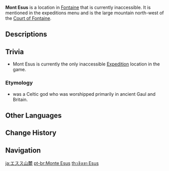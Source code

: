 {{Location Infobox
|image        = <gallery>
Mont Esus.png|In-Game
Mont Esus Map.png|Map
</gallery>
|type         = Not Accessible
|region       = Fontaine
}}
'''Mont Esus''' is a location in [[Fontaine]] that is currently inaccessible. It is mentioned in the expeditions menu and is the large mountain north-west of the [[Court of Fontaine]]. <!--possibly mentioned in other places, ive only seen it once-->
<!--
==Subareas==
{{Locations by Category Table|type=Subareas}}

==Points of Interest==
{{Locations by Category Table|type=Points of Interest}}

==Quests==
{{Quests by Category List|heo=1}}

==Notable Features==
===Domains===
{{Domains by Category Gallery}}

===Bosses===
{{Enemy List|<!-- Pyro Regisvine;Primo Geovishap -->

<!--===Local Specialties===
* {{Item|}}
<!--
===Interactables===
* 
-->
==Descriptions==
{{Description|Some foothills by the sea close to the [[Palais Mermonia]]. Visitors can feel the gentle breeze as they step onto the vast flower fields.<br>According to ancient records, a magnificent palace was once built here. Named after the flowers, it sought to sing praises of love and to nurture abandoned orphans above the countless waters. Though the high tower of old no longer graces this land, the flowers remain as fragrant as ever.|[[Expedition]] description}}
{{Description/Viewpoint|"Memories of Mont Esus"}}
<!--
==Soundtracks==
{{Soundtracks by Category Table|{{subst:#titleparts:{{subst:PAGENAME}}}} Soundtracks|header={{subst:#titleparts:{{subst:PAGENAME}}}}}}

==Lore==

==Gallery==
<gallery>

</gallery>

==Video Guides==
{{EVT
|video   = 
|caption = 
}}
-->
==Trivia==

* Mont Esus is currently the only inaccessible [[Expedition]] location in the game.

===Etymology===
*{{W|Esus}} was a Celtic god who was worshipped primarily in ancient Gaul and Britain.
==Other Languages==
{{Other Languages
|en      = Mont Esus
|zhs     = 芒索斯山麓
|zhs_rm  = Mángsuǒsī Shānlù
|zht     = 芒索斯山麓
|zht_rm  = Mángsuǒsī Shānlù
|zh_tl   = Mont Esus Foothills
|ja      = エスス山麓
|ja_rm   = Esusu Sanroku
|ja_tl   = Esus Foothills
|ko      = 에수스 산기슭
|ko_rm   = 
|ko_tl   = 
|es      = Monte Esus
|es_tl   = Mount Esus
|fr      = Mont Esus
|ru      = Предгорье Эсус
|ru_tl   = Foothill Esus
|th      = เชิงเขา Esus
|th_rm   = 
|th_tl   = 
|vi      = Núi Esus
|vi_tl   = 
|de      = Fuß des Berges Esus
|de_tl   = Base of Mount Esus
|id      = Mont Esus
|pt      = Monte Esus
|pt_tl   = 
|tr      = Esus Dağı
|tr_tl   = Esus Mountain
|it      = Monte Esus
|it_tl   = 
}}

==Change History==
{{Change History|introduced=4.0}}

==Navigation==
{{Area Navbox|Fontaine}}

[[ja:エスス山麓]]
[[pt-br:Monte Esus]]
[[th:เชิงเขา Esus]]